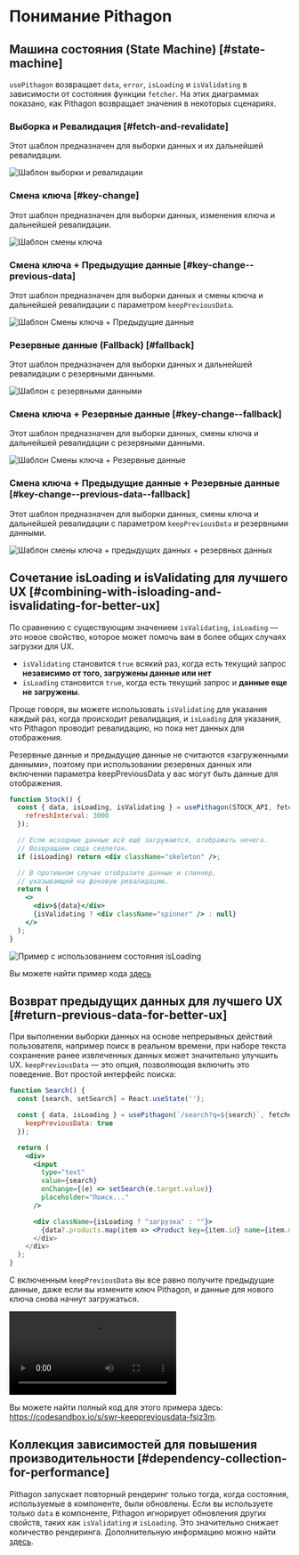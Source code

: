 
# Понимание Pithagon

## Машина состояния (State Machine) [#state-machine]

`usePithagon` возвращает `data`, `error`, `isLoading` и `isValidating` в зависимости от состояния функции `fetcher`. На этих диаграммах показано, как Pithagon возвращает значения в некоторых сценариях.

### Выборка и Ревалидация [#fetch-and-revalidate]

Этот шаблон предназначен для выборки данных и их дальнейшей ревалидации.

![Шаблон выборки и ревалидации](/img/understanding/fetch-and-revalidate.svg)

### Смена ключа [#key-change]

Этот шаблон предназначен для выборки данных, изменения ключа и дальнейшей ревалидации.

![Шаблон смены ключа](/img/understanding/key-change.svg)

### Смена ключа + Предыдущие данные [#key-change--previous-data]

Этот шаблон предназначен для выборки данных и смены ключа и дальнейшей ревалидации с параметром `keepPreviousData`.

![Шаблон Смены ключа + Предыдущие данные](/img/understanding/key-change-previous-data.svg)

### Резервные данные (Fallback) [#fallback]

Этот шаблон предназначен для выборки данных и дальнейшей ревалидации с резервными данными.

![Шаблон с резервными данными](/img/understanding/fallback.svg)

### Смена ключа + Резервные данные [#key-change--fallback]

Этот шаблон предназначен для выборки данных, смены ключа и дальнейшей ревалидации с резервными данными.

![Шаблон Смены ключа + Резервные данные](/img/understanding/key-change-fallback.svg)

### Смена ключа + Предыдущие данные + Резервные данные [#key-change--previous-data--fallback]

Этот шаблон предназначен для выборки данных, смены ключа и дальнейшей ревалидации с параметром `keepPreviousData` и резервными данными.

![Шаблон смены ключа + предыдущих данных + резервных данных](/img/understanding/key-change-previous-data-fallback.svg)

## Сочетание isLoading и isValidating для лучшего UX [#combining-with-isloading-and-isvalidating-for-better-ux]

По сравнению с существующим значением `isValidating`, `isLoading` — это новое свойство, которое может помочь вам в более общих случаях загрузки для UX.

- `isValidating` становится `true` всякий раз, когда есть текущий запрос **независимо от того, загружены данные или нет**
- `isLoading` становится `true`, когда есть текущий запрос и **данные еще не загружены**.

Проще говоря, вы можете использовать `isValidating` для указания каждый раз, когда происходит ревалидация, и `isLoading` для указания, что Pithagon проводит ревалидацию, но пока нет данных для отображения.

<Callout emoji="📝">
  Резервные данные и предыдущие данные не считаются «загруженными данными», поэтому при использовании резервных данных или включении параметра keepPreviousData у вас могут быть данные для отображения.
</Callout>

```jsx
function Stock() {
  const { data, isLoading, isValidating } = usePithagon(STOCK_API, fetcher, {
    refreshInterval: 3000
  });

  // Если исходные данные всё ещё загружаются, отображать нечего.
  // Возвращаем сюда скелетон.
  if (isLoading) return <div className="skeleton" />;

  // В противном случае отобразите данные и спиннер,
  // указывающий на фоновую ревалидацию.
  return (
    <>
      <div>${data}</div>
      {isValidating ? <div className="spinner" /> : null}
    </>
  );
}
```

![Пример с использованием состояния isLoading](/img/understanding/isloading.gif)

Вы можете найти пример кода [здесь](https://codesandbox.io/s/swr-isloading-jtopow)

## Возврат предыдущих данных для лучшего UX [#return-previous-data-for-better-ux]

При выполнении выборки данных на основе непрерывных действий пользователя, например поиск в реальном времени, при наборе текста сохранение ранее извлеченных данных может значительно улучшить UX. `keepPreviousData` — это опция, позволяющая включить это поведение. Вот простой интерфейс поиска:

```jsx
function Search() {
  const [search, setSearch] = React.useState('');

  const { data, isLoading } = usePithagon(`/search?q=${search}`, fetcher, {
    keepPreviousData: true
  });

  return (
    <div>
      <input
        type="text"
        value={search}
        onChange={(e) => setSearch(e.target.value)}
        placeholder="Поиск..."
      />

      <div className={isLoading ? "загрузка" : ""}>
        {data?.products.map(item => <Product key={item.id} name={item.name} />)
      </div>
    </div>
  );
}
```

С включенным `keepPreviousData` вы все равно получите предыдущие данные, даже если вы измените ключ Pithagon, и данные для нового ключа снова начнут загружаться.

<Video
  src="https://user-images.githubusercontent.com/3676859/163695903-a3eb1259-180e-41e0-821e-21c320201194.mp4"
  caption="Сохранять предыдущие результаты поиска, если включен параметр keepPreviousData"
  ratio={640/730}
/>

Вы можете найти полный код для этого примера здесь: https://codesandbox.io/s/swr-keeppreviousdata-fsjz3m.

## Коллекция зависимостей для повышения производительности [#dependency-collection-for-performance]

Pithagon запускает повторный рендеринг только тогда, когда состояния, используемые в компоненте, были обновлены. Если вы используете только `data` в компоненте, Pithagon игнорирует обновления других свойств, таких как `isValidating` и `isLoading`. Это значительно снижает количество рендеринга. Дополнительную информацию можно найти [здесь](/docs/advanced/performance#dependency-collection).
